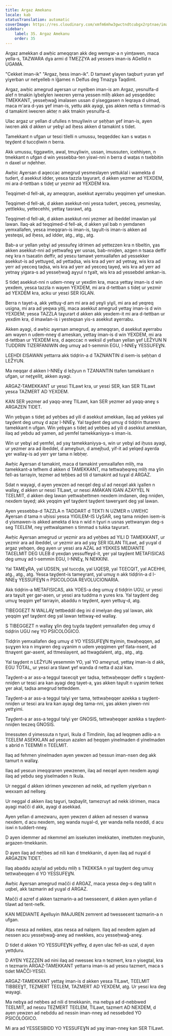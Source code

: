 ```yaml
---
title: Argaz Amekanu
locale: kab
statusTranslation: automatic
coverImage: https://res.cloudinary.com/xmfm6mhw3gwctndtcubgx2rptnae/image/upload/v1740337243/small_cover_educacion_fundamental_a051170f1c.webp
sidebar:
    label: 35. Argaz Amekanu
    order: 35
---
```

Argaz amekkan d awḥic ameqqran akk deg wemɣar-a n yimṭawen, maca yella-s, TAZWARA dɣa armi d TMEẒẒYA ad yessers iman-is AGellid n UGAMA.

"Cekket iman-ik" "Argaz, ḥess iman-ik". D tamawt ɣlayen taqburt yuran ɣef yiɣerban ur netɣelleb n lǧameɛ n Delfus deg Tmazɣa Taqdimt.

Argaz, awḥic amegrud aɣersan ur nɣelben iman-is am Argaz, yesnulfa-d alef n tmakin iɣbelɣlen iweɛren yerna yessen mliḥ akken ad yesqeddec TMEKKANT, yesseḥwaǧ imalasen ussan d yiseggasen n leqraya d ulmad, maca m'ara d-yas ɣef iman-is, yettu akk ayagi, ɣas akken netta s timmad-is d tamakint iweɛren akteṛ n akk tmakin yesnulfa-d.

Ulac argaz ur yellan d ufulles n tmuɣliwin ur ṣeḥḥan ɣef iman-is, ayen iwɛren akk d akken ur yebɣi ad iḥess akken d tamakint s tidet.

Tamekkant n ufgan ur tesɛi tilelli n umussu, teqqeddec kan s waṭas n teɣḍent d tuccḍiwin n berra.

Akk umussu, tiggawtin, awal, tmuɣliwin, ussan, imussuten, icehhiyen, n tmekkant n ufgan d win yessebba-ten yiswi-nni n berra d waṭas n tsebbitin n daxel ur nḍehher.

Awḥic Aɣersan d aqeccac amegrud yesmeslayen yettuklal i wamekta d tudert, d asekkut idder, yesɛa tazzla taɣurart, d akken yezmer ad YEXDEM, mi ara d-tettban s tideț ur yezmir ad YEXDEM kra.

Teqqimet-d fell-ak, ay ameqqran, asekkut aɣerrabu yeqqimen ɣef umeskan.

Teqqimet-d fell-ak, d akken asekkut-nni yesɛa tudert, yeɛceq, yesmeslay, yettlekku, yettecehhi, yettaɣ tasrawt, atg.

Teqqimet-d fell-ak, d akken asekkut-nni yezmer ad ibeddel imawlan yal lawan. Ilaq-ak ad teqqimed-d fell-ak, d akken yal bab n yemdanen yemxallafen, yesɛa imeqqran-is iman-is, taɣult-is iman-is akken ad yesteqsi, ad iḥess, ad idder, atg., atg., atg.

Bab-a ur yellan yebɣi ad yessufeɣ idrimen ad yettezzen kra n tibeltin, ɣas akken asekkut-nni ad yettwafeg ɣer usnas, bab-nniḍen, azgen n tsaɛa deffir neɣ kra n tsaɛatin deffir, ad yesɛu tamawt yemxallafen ad yessekker asekkut-is ad yettuɣed, ad yettaḍsa, wis kra ad yerr ad yetnaɣ, wis kra ad yerr ad yeɛceq taḍsa, wis kra ad yerr ad yeɛceq tayeḍ, wis kra ad yerr ad yetnaɣ yigara-s ad yesseḥwaǧ aɣyul n tɣalt, wis kra ad yessebdel amkan-is.

S tideț asekkut-nni n udem-nneɣ ur yexdim kra, maca yettaɣ iman-is d win yexdem, yesɛa tazzla n wayen YEXDEM, mi ara d-tettban s tideț ur yezmir ad YEXDEM kra, acku ur yesɛi SER IGLAN.

Berra n tayet-a, akk yettuɣ-d am mi ara ad yeɣli yiɣil, mi ara ad yeqreq usigna, mi ara ad yeqwa yiṭij, maca asekkut amegrud yettaɣ iman-is d win YEXDEM; yesɛa TAZZLA taɣurart d akken akk yexdem-it mi ara d-tettban ur yexdim kra, d imawlan-is i yesteqsan yis-s asekkut aɣerrabu.

Akken ayagi, d awḥic aɣersan amegrud, ay ameqqran, d asekkut aɣerrabu am wayen n udem-nneɣ d ameskan, yettaɣ iman-is d win YEXDEM, mi ara d-tettban ur YEXDEM kra, d aqeccac n weksil d yefsan yellan ɣef LEŽYUN N TUDḌRIN TIZERFANIWIN deg umuɣ ad t-semmin EGU, I-NNEɣ YESSUFEƔN.

LƐEHDI ƐISAWAN yettarra akk tidḍrin-a d TAZNANTIN d isem-is ṣeḥḥan d LEŽYUN.

Ma neqqar d akken I-NNEɣ d ležyun n TZANANTIN ttafen tamekkant n ufgan, ur nețɣelliṭ, akken ayagi.

ARGAZ-TAMEKKANT ur yesɛi TILawt kra, ur yesɛi SER, kan SER TILawt yesɛa TAZMERT AD YEXDEM.

KAN SER yezmer ad yaqq-aneɣ TILawt, kan SER yezmer ad yaqq-aneɣ s ARGAZEN TIDET.

Win yebɣan s tideț ad yeḥbes ad yili d asekkut amekkan, ilaq ad yekkes yal taɣḍent deg umuɣ d aẓaṛ I-NNEɣ. Yal taɣḍent deg umuɣ d tidḍrin tturaren tamekkant n ufgan. Win yebɣan s tideț ad yeḥbes ad yili d asekkut amekkan, ilaq ad yebdu ad yamen, ad yemfel tamekkaniyya-s iman-is.

Win ur yebɣi ad yemfel, ad yaɣ tamekkaniyya-s, win ur yebɣi ad iḥuss ayagi, ur yezmer ara ad ibeddel, d ameɣbun, d amejḥud, yif-it ad yelqeḍ aɣerda ɣer wallaɣ-is ad yerr ɣer tama n lebḥeṛ.

Awḥic Aɣersan d tamakint, maca d tamakint yemxallafen mliḥ, ma tamekkant-a tefhem d akken d TAMEKKANT, ma tettwaḥeqreq mliḥ ma ɣlin fell-as tarrayin, tezmer ad teḥbes ad tili d tamakint ad tuɣal d ARGAZ.

Sdat n wayagi, d ayen yewzen ad neɛqel deg ul ad neɛqel akk iɣallen n wallaɣ, d akken ur nesɛi TILawt, ur nesɛi AMAKAN IGAN AZAYYEL N TƐELMIT, d akken deg lawan yettwaḥettmen nexdem imdanen, deg nniḍen, nexdem tayeḍ; akk yeqqim ɣef taɣḍent taɣḍent tawerɣant deg yal lawan.

Ayen yessebba-d TAZZLA n TADDART d TEKTI N UZMER n UWEḤC Aɣersan d tama n uḥissi yesɛa YIGILEM-IS UɣSAR, seg tama nniḍen isem-is d yismawen-is akked amekta d kra n wid n tɣuri n usnas yettwanɣan deg-s seg TƐELEM, neɣ yettwalqamen s timmad s tukka taɣurart.

Awḥic Aɣersan amegrud ur yezmir ara ad yeḥbes ad YILI D TAMEKKANT, ur yezmir ara ad ibeddel, ur yezmir ara ad yaɣ SER IGLAN TILawt, ad yuɣal d argaz yeḥqen, deg ayen ur yesɛi ara AZAL ad YEKKES MEDIANTE TAƐELMIT DEG ULEB d yexḍan yessuffeɣd-it, ɣer yal taɣḍent METAFISICAS deg umuɣ ad t-semmin EGU, I-NNEɣ, N NEKKINI.

Yal TAMEɣRA, yal UDSEN, yal tuccḍa, yal UQEṢṚ, yal TƐECQIT, yal ACEHHI, atg., atg., atg. Yesɛa taɣḍent-is tameɣrant, yal umuɣ n akk tidḍrin-a d I-NNEɣ YESSUFEƔN n PSICOLOGIA REVOLUCIONARIA.

Akk tidḍrin-a METAFISICAS, akk YOES-a deg umuɣ d tidḍrin UGU, ur yesɛi ara taɣult ɣer gar-asen, ur yesɛi ara tuddma n ɣures kra. Yal taɣḍent deg umuɣ teqqim ɣef tarrayin, abaddu n teɣḍent, ayen yettuɣ-d, atg.

TIBEGGEZT N WALLAƔ tettbeddil deg ini d imelyan deg yal lawan, akk yeqqim ɣef taɣḍent deg yal lawan tettwaɣ-ed wallaɣ.

S TIBEGGEZT n wallaɣ ɣlin deg tuɣda taɣḍent yemxallafen deg umuɣ d tidḍrin UGU neɣ YO PSICOLÓGICO.

Tidḍrin yemxallafen deg umuɣ d YO YESSUFEƔN ttɣimin, ttwaḥeqqen, ad ṣuɣɣen kra n imɣaren deg uɣanim n udem yeqqimen ɣef tlata-nsent, ad ttnaɣent gar-asent, ad ttmeslayent, ad ttwagdalent, atg., atg., atg.

Yal taɣḍent n LEŽYUN yesemmin YO, yal YO ameɣrud, yettaɣ iman-is d akk, EGU TOTAL, ur yesɛi ara tilawt ɣef wanda d netta d azal kan.

Taɣḍent-a ar ass-a teggul taɛecqit ɣer taḍsa, tettwaḥeqqer deffir s taɣḍent-nniḍen ur tesɛi ara kan ayagi deg tayet-a, ɣas akken taɣult n uɣanim terkeɛ ɣer akal, taḍsa amegrud tetteddem.

Taɣḍent-a ar ass-a teggul talɣi ɣer tama, tettwaḥeqqer azekka s taɣḍent-nniḍen ur tesɛi ara kra kan ayagi deg tama-nni, ɣas akken yiwen-nni yettɣimi.

Taɣḍent-a ar ass-a teggul talɣi ɣer GNOSIS, tettwaḥeqqer azekka s taɣḍent-nniḍen teɛzeq GNOSIS.

Imessuten d yimessuta n tɣuri, Ikula d Timdinin, ilaq ad leqqmen adlis-a n TƐELEM ASEKKLAN ad yesɛun azalen ad ḥeqqen yinelmaden d yinelmaden s abrid n TƐEMMI n TƐELMIT.

Ilaq ad fehmen yinelmaden ayen yewzen ad ḥessun iman-nsen deg akk tamurt n wallaɣ.

Ilaq ad yesɛun imeqqranen yewzenen, ilaq ad neɛqel ayen nexdem ayagi ilaq ad yebdu seg yiselmaden n Ikula.

Ur neggal d akken idrimen yewzenen ad nekk, ad nɣellem yiɣerban n wexxam ad nellseɣ.

Ur neggal d akken ilaq taɣuri, taqbaylit, tamezruyt ad nekk idrimen, maca ayagi mačči d akk, ayagi d asekkad.

Ayen yellan d amezwaru, ayen yewzen d akken ad nessen d wanwa nexdem, d acu nexdem, seg wanda nuɣal-d, ɣer wanda nella nɛeddi, d acu iswi n tuddert-nneɣ.

D ayen idemmer ad nkemmel am issekuten imekkaten, imettuten meɣbunin, argazen-tmekkanin.

D ayen ilaq ad neḥbes ad nili kan d tmekkanin, d ayen ilaq ad nuɣal d ARGAZEN TIDET.

Ilaq abaddu aẓaylal ad yebdu mliḥ s TKEKKSA n yal taɣḍent deg umuɣ tettwaḥeqqen d YO YESSUFEƔN.

Awḥic Aɣersan amegrud mačči d ARGAZ, maca yesɛa deg-s deg tallit n uqbel, akk tazmarin ad yuɣal d ARGAZ.

Mačči d azref d akken tazmarin-a ad twesseɛent, d akken ayen yellan d tilawt ad tent-nefk.

KAN MEDIANTE Aɣelluyin IMAJUREN zemrent ad twesseɛent tazmarin-a n ufgan.

Aṭas nesɛa ad nekkes, aṭas nesɛa ad nalqem. Ilaq ad nexdem aglam ad nessen acu yesseḥwaǧ-aneɣ ad nwekkes, acu yesseḥwaǧ-aneɣ.

D tidet d akken YO YESSUFEƔN yeffeɣ, d ayen ulac fell-as uzal, d ayen yettḍuru.

D AYEN YEẒẒẒEN ad nini ilaq ad nwesseɛ kra n tezmert, kra n yisegtal, kra n tezmarin ARGAZ-TAMEKKANT yettarra iman-is ad yesɛu tazmert, maca s tidet MAČČI-YESƐI.

ARGAZ-TAMEKKANT yettaɣ iman-is d akken yesɛa TILawt, TƐELMIT TIBBEEƔT, TEẒMERT TEƐLEM, TAZMERT AD YEXDEM, atg. Ur yesɛi kra deg wayagi.

Ma nebɣa ad neḥbes ad nili d tmekkanin, ma nebɣa ad d-nebbwed TƐELMIT, ad nesɛu TEẒMERT TEƐLEM, TILawt, tazmert AD NEXDEM, d ayen yewzen ad nebddu ad nessin iman-nneɣ ad nessebded YO PSICOLÓGICO.

Mi ara ad YESSESBIDD YO YESSUFEƔN ad yaɣ iman-nneɣ kan SER TILawt.

